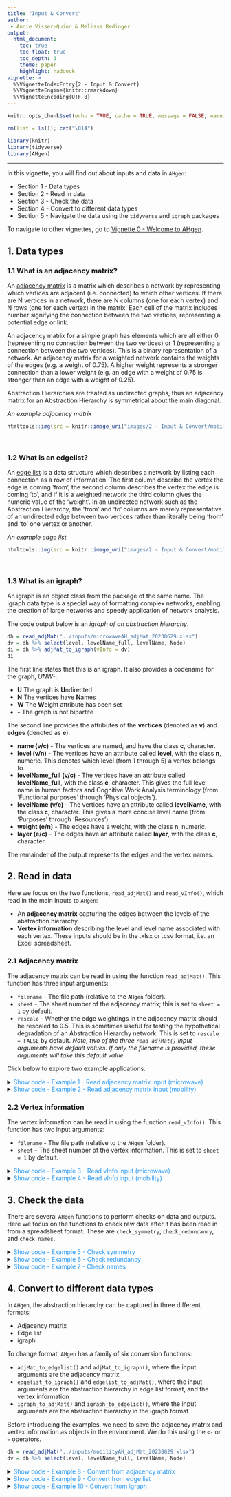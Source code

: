 ```yaml
---
title: "Input & Convert"
author: 
 - Annie Visser-Quinn & Melissa Bedinger
output: 
  html_document:
    toc: true
    toc_float: true
    toc_depth: 3
    theme: paper
    highlight: haddock
vignette: >
  %\VignetteIndexEntry{2 - Input & Convert}
  %\VignetteEngine{knitr::rmarkdown}
  %\VignetteEncoding{UTF-8}
---
```

```r

knitr::opts_chunk$set(echo = TRUE, cache = TRUE, message = FALSE, warning = FALSE)

rm(list = ls()); cat("\014")

library(knitr)
library(tidyverse)
library(AHgen)
```

<style>
#TOC {
  background: url("images/hex.png");
  background-size: 230px;
  background-position-x: center;
  background-position-y: top;
  padding-top: 280px !important;
  background-repeat: no-repeat;
}
</style>

---

In this vignette, you will find out about inputs and data in `AHgen`:

- Section 1 - Data types
- Section 2 - Read in data
- Section 3 - Check the data
- Section 4 - Convert to different data types
- Section 5 - Navigate the data using the `tidyverse` and `igraph` packages

To navigate to other vignettes, go to [Vignette 0 - Welcome to AHgen](Vignette-0---Welcome-to-AHgen.html).

## 1. Data types

### 1.1 What is an adjacency matrix?

An [adjacency matrix](https://proofwiki.org/wiki/Definition:Adjacency_Matrix) is a matrix which describes a network by representing which vertices are adjacent (i.e. connected) to which other vertices. If there are N vertices in a network, there are N columns (one for each vertex) and N rows (one for each vertex) in the matrix. Each cell of the matrix includes number signifying the connection between the two vertices, representing a potential edge or link.

An adjacency matrix for a simple graph has elements which are all either 0 (representing no connection between the two vertices) or 1 (representing a connection between the two vertices). This is a binary representation of a network. An adjacency matrix for a weighted network contains the weights of the edges (e.g. a weight of 0.75). A higher weight represents a stronger connection than a lower weight (e.g. an edge with a weight of 0.75 is stronger than an edge with a weight of 0.25).

Abstraction Hierarchies are treated as undirected graphs, thus an adjacency matrix for an Abstraction Hierarchy is symmetrical about the main diagonal.

*An example adjacency matrix*
```r
htmltools::img(src = knitr::image_uri("images/2 - Input & Convert/mobility_adjMat.png"), alt = 'Adjacency Matrix XLSX', width = 800)
```

<br>

### 1.2 What is an edgelist? 

An [edge list](https://en.wikipedia.org/wiki/Edge_list) is a data structure which describes a network by listing each connection as a row of information. The first column describe the vertex the edge is coming 'from', the second column describes the vertex the edge is coming 'to', and if it is a weighted network the third column gives the numeric value of the 'weight'. In an undirected network such as the Abstraction Hierarchy, the 'from' and 'to' columns are merely representative of an undirected edge between two vertices rather than literally being 'from' and 'to' one vertex or another.

*An example edge list*
```r
htmltools::img(src = knitr::image_uri("images/2 - Input & Convert/mobility_edges.png"), alt = 'Edges XLSX', width = 500)
```

<br>

### 1.3 What is an igraph?

An igraph is an object class from the package of the same name. The igraph data type is a special way of formatting complex networks, enabling the creation of large networks and speedy application of network analysis. 

The code output below is an *igraph of an abstraction hierarchy*.

```r
dh = read_adjMat("../inputs/microwaveAH_adjMat_20230629.xlsx") 
dv = dh %>% select(level, levelName_full, levelName, Node)
di = dh %>% adjMat_to_igraph(vInfo = dv)
di
```
The first line states that this is an igraph. It also provides a codename for the graph, *UNW-*:

- **U** The graph is **U**ndirected
- **N** The vertices have **N**ames
- **W** The **W**eight attribute has been set
- **-** The graph is not bipartite

The second line provides the attributes of the **vertices** (denoted as **v**) and **edges** (denoted as **e**):

- **name (v/c)** - The vertices are named, and have the class **c**, character.
- **level (v/n)** - The vertices have an attribute called **level**, with the class **n**, numeric. This denotes which level (from 1 through 5) a vertex belongs to.
- **levelName_full (v/c)** - The vertices have an attribute called **levelName_full**, with the class **c**, character. This gives the full level name in human factors and Cognitive Work Analysis terminology (from 'Functional purposes' through 'Physical objects').
- **levelName (v/c)** - The vertices have an attribute called **levelName**, with the class **c**, character. This gives a more concise level name (from 'Purposes' through 'Resources').
- **weight (e/n)** - The edges have a weight, with the class **n**, numeric.
- **layer (e/c)** - The edges have an attribute called **layer**, with the class **c**, character.

The remainder of the output represents the edges and the vertex names. 


## 2. Read in data

Here we focus on the two functions, `read_adjMat()` and `read_vInfo()`, which read in the main inputs to `AHgen`:

- An **adjacency matrix** capturing the edges between the levels of the abstraction hierarchy.
- **Vertex information** describing the level and level name associated with each vertex.
These inputs should be in the .xlsx or .csv format, i.e. an Excel spreadsheet.


### 2.1 Adjacency matrix

The adjacency matrix can be read in using the function `read_adjMat()`. This function has three input arguments:

- `filename` - The file path (relative to the `AHgen` folder).
- `sheet` - The sheet number of the adjacency matrix; this is set to `sheet = 1` by default.
- `rescale` - Whether the edge weightings in the adjacency matrix should be rescaled to 0.5. This is sometimes useful for testing the hypothetical degradation of an Abstraction Hierarchy network. This is set to `rescale = FALSE` by default.
*Note, two of the three `read_adjMat()` input arguments have default values. If only the filename is provided, these arguments will take this default value.*

Click below to explore two example applications.

<details><summary><span style = "color: #2196F3;">Show code - Example 1 - Read adjacency matrix input (microwave)</span></summary>
The classic human factors example of cooking food in a microwave. The Excel file, *microwaveAH_adjMat_20230629.xlsx* is provided in the *inputs* folder. An annotated exert of the adjacency matrix is shown below.

1. The column of vertex names must be named **Node**.
2. Vertex names run left to right.
3. And top to bottom.
4. The **edges** between vertices are denoted by cells with a value of **1**. **Non-edges** are denoted by **empty** cells. *Note, zeroes can also be used to indicate non-edges*.
5. The diagonal cannot be linked i.e. a vertex cannot link to itself.

```r
read_adjMat("../inputs/microwaveAH_adjMat_20230629.xlsx")
```

Notice that the empty cells from the Excel file are filled with zeroes by `AHgen`. This means these vertices are not linked, i.e. they have no weight. We might want to rescale the linked, or weighted edges, to 0.5. To do this, change the `rescale` argument to `TRUE`.

```r
read_adjMat("../inputs/microwaveAH_adjMat_20230629.xlsx", rescale = TRUE)
```
</details>


<details><summary><span style = "color: #2196F3;">Show code - Example 2 - Read adjacency matrix input (mobility)</span></summary>

We now consider a second example abstraction hierarchy, *mobilityAH_adjMat_20230629.xlsx*, which is also available in the *inputs* folder.

1. As before, the column of vertex names is called **Node**.
2. And the vertex names run left to right.
3. And top to bottom.
4. The **edges** between vertices are again denoted by cells with a value of **1**. This time, **non-edges** are denoted by **0** cells.
5. But there are three extra columns of vertex information, **level**, **levelName_full**, and **levelName**. If these columns had different names they would be read in as vertices!

With only one sheet, the first sheet is the adjacency matrix, and if we don't want to rescale the data, then only one input argument is required `"../inputs/mobilityAH_adjMat_20230629.xlsx"`.

```r
read_adjMat("../inputs/mobilityAH_adjMat_20230629.xlsx")
```

The code chunk below shows what happens if there is a mismatch in column names. Check out the file *mobilityAH_error_adjMat_20230629.xlsx* to see if you can spot the problem.

```r
read_adjMat("../inputs/mobilityAH_error_adjMat_20230629.xlsx")
```
</details>


### 2.2 Vertex information
The vertex information can be read in using the function `read_vInfo()`. This function has two input arguments:

- `filename` - The file path (relative to the `AHgen` folder).
- `sheet` - The sheet number of the vertex information. This is set to `sheet = 1` by default.

<details><summary><span style = "color: #2196F3;">Show code - Example 3 - Read vInfo input (microwave)</span></summary>

For the microwave AH, the vertex information is in the second sheet. Each row describes a single vertex in terms of level, level name (full), level name, and vertex name. To avoid errors, these columns must be named **level**, **levelName_full**, **levelName** and **Node**. 

```r
read_vInfo("../inputs/microwaveAH_vInfo_20230629.xlsx")
```
</details>


<details><summary><span style = "color: #2196F3;">Show code - Example 4 - Read vInfo input (mobility)</span></summary>

We saw in Example 2 that the vertex information was embedded in the adjacency matrix. This can be extracted using the `tidyverse` function `select`.

```r
read_adjMat("../inputs/mobilityAH_adjMat_20230629.xlsx") %>% 
  select(level, levelName_full, levelName, Node)
```
</details>


## 3. Check the data

There are several `AHgen` functions to perform checks on data and outputs. Here we focus on the functions to check raw data after it has been read in from a spreadsheet format. These are `check_symmetry`, `check_redundancy`, and `check_names`.

<details><summary><span style = "color: #2196F3;">Show code - Example 5 - Check symmetry</span></summary>

The `check_symmetry` function confirms that an adjacency matrix has completely symmetrical edges. This is most important for an undirected graph where an adjacency matrix must be symmetrical along its diagonal. If the adjacency matrix is not symmetrical, `check_symmetry` will return a data frame of inconsistent edges to check.
```r
# Confirm adjMat has completely symmetrical edges i.e. there are no input errors
dh_USAH = 
  read_adjMat("../inputs/USAH_3.0_template_baseline_adjMat_20230602.xlsx")

symmetryCheck = dh_USAH %>% check_symmetry()

# See what happens when a few of the edges in the adjacency matrix are unsymmetrical
dh_USAH_error = 
  read_adjMat(
  "../inputs/USAH_3.0_template_baseline_error-symmetry_adjMat_20230602.xlsx")

symmetryCheck_error = dh_USAH_error %>% check_symmetry()
symmetryCheck_error
```
</details>


<details><summary><span style = "color: #2196F3;">Show code - Example 6 - Check redundancy</span></summary>

The `check_redundancy` function confirms that an adjacency matrix has no vertices which with redundant sets of edges. In the development of the Urban Systems Abstraction Hierarchy, a guiding principle of development was that if two Resources were connected to the same set of Processes, the two Resources should be combined. For example, if *Coworking office spaces* and *Offices (other)* fulfilled the same Processes, these were combined into an umbrella Resource. If the adjacency matrix contains vertices with redundant sets of edges, `check_redundancy` will return a dataframe of these vertices to check.
```r
# Confirm adjMat has no vertices with redundant sets of edges i.e. no vertices
# are connected to the same set of other vertices between two levels
dh_USAH = 
  read_adjMat("../inputs/USAH_3.0_template_baseline_adjMat_20230602.xlsx")

redundancyCheck = dh_USAH %>% check_redundancy()

# See what happens when a few of the edges in the adjacency matrix are unsymmetrical
dh_USAH_error = 
  read_adjMat(
    "../inputs/USAH_3.0_template_baseline_error-redundancy_adjMat_20230602.xlsx")

redundancyCheck_error = dh_USAH_error %>% check_redundancy()
```
Note that in the correct Urban Systems Abstraction Hierarchy, the difference between *Coworking office spaces* and *Offices (other)* are that:
- *Coworking office spaces* fulfils the Process *Provides other discretionary services* while *Offices (other)* does not
- *Offices (other)* fulfils the Process *Provides IT services* while *Coworking office spaces* does not
</details>


<details><summary><span style = "color: #2196F3;">Show code - Example 7 - Check names</span></summary>

In applications of `AHgen` to the Urban Systems Abstraction Hierarchy, outputs from another software `OSMtidy` are sometimes used. `OSMtidy` outputs give a tidy dataset of geospatial data (individual points, lines, and polygons representing different buildings, parks, etc.). Each observation of geospatial data is described by a *desc* term, such as *Attractions; Soft play* and *Sports and recreation; Indoor playground*. In `AHgen`, these *desc* terms are matched to Abstraction Hierarchy Resources in an aggregated manner - in this case the Resource *Playgrounds (indoor)*.

The `check_names` function confirms that *desc* name and the *Resource* name are both matched in a key. If there are any unmatched names (an additional *desc* term in the `OSMtidy` output, or an additional vertex in the Abstraction Hierarchy), `check_names` will return a dataframe of these to check. Usually this means that a new *desc* term or changed Resource name needs to be added to the key; in some cases an adjustment to the USAH has been made but a spelling error exists, and this check catches it before any issues arise in further `AHgen` analysis.
```r
# Read in adjacency matrix
dh_USAH = 
  read_adjMat("../inputs/USAH_3.0_template_baseline_adjMat_20230602.xlsx")

# Read in vInfo
dv_USAH = 
  read_vInfo("../inputs/USAH_3.0_template_baseline_vInfo-full_20230621.xlsx")

# Read in key to match names from one software package (OSMtidy) 
# to names in another software package (AHgen)
key = read_csv(
  "../inputs/OSM-AH-key_3.0_20230717.csv", show_col_types = FALSE) 

# Check that all the names match and return any that do not match
nameCheck_correct = 
  check_names(adjMat_template = dh_USAH, vInfo_template = dv_USAH, key = key)

# See what happens when there is a non-matching name
# Read in adjacency matrix
dh_USAH_error = 
  read_adjMat(
    "../inputs/USAH_3.0_template_baseline_error-names_adjMat_20230602.xlsx")

# Read in vInfo
dv_USAH_error = 
  read_vInfo(
    "../inputs/USAH_3.0_template_baseline_error-names_vInfo-full_20230621.xlsx")

# Read in key to match names from one software package (OSMtidy) 
# to names in another software package (AHgen)
key = read_csv(
  "../inputs/OSM-AH-key_3.0_20230717.csv", show_col_types = FALSE)

# Check that all the names match and return any that do not match
nameCheck_error = 
  check_names(
    adjMat_template = dh_USAH_error, vInfo_template = dv_USAH_error, key = key)
```
The object `nameCheck_error` lets us know that there is one item present in the Abstraction Hierarchy Resources level, that is not present in the key: *Tardis*.
</details>


## 4. Convert to different data types
In `AHgen`, the abstraction hierarchy can be captured in three different formats:

- Adjacency matrix
- Edge list
- igraph

To change format, `AHgen` has a family of six conversion functions:

- `adjMat_to_edgelist()` and `adjMat_to_igraph()`, where the input arguments are the adjacency matrix
- `edgelist_to_igraph()` and `edgelist_to_adjMat()`, where the input arguments are the abstraction hierarchy in edge list format, and the vertex information
- `igraph_to_adjMat()` and `igraph_to_edgelist()`, where the input arguments are the abstraction hierarchy in the igraph format

Before introducing the examples, we need to save the adjacency matrix and vertex information as objects in the environment. We do this using the `<-` or `=` operators.

```r
dh = read_adjMat("../inputs/mobilityAH_adjMat_20230629.xlsx") 
dv = dh %>% select(level, levelName_full, levelName, Node)
```

<details><summary><span style = "color: #2196F3;">Show code - Example 8 - Convert from adjacency matrix</span></summary>
```r
de = dh %>% adjMat_to_edgelist(vInfo = dv); de
di = dh %>% adjMat_to_igraph(vInfo = dv); di
```
</details>

<details><summary><span style = "color: #2196F3;">Show code - Example 9 - Convert from edge list</span></summary>
Note that, when converting from an edge list, we need to specify the vertex information. 

```r
de %>% edgelist_to_igraph(vInfo = dv)
de %>% edgelist_to_adjMat(vInfo = dv)
```
</details>

<details><summary><span style = "color: #2196F3;">Show code - Example 10 - Convert from igraph</span></summary>
```r
di %>% igraph_to_adjMat()
di %>% igraph_to_edgelist()
```

<br>

## 5. Navigate the data

Now let's consider how to navigate and explore these three data types.

- The **adjacency matrix** and **edge list** are in a tibble format, an easy to read tabular form. They can be navigated like any data.frame or tibble in R using functions such as `select()` and `filter()`.
- The **igraph** is a special way of formatting complex networks. The package of the same name introduces a number of functions to interrogate the network.

Click below for examples for each data type. 

<details><summary><span style = "color: #2196F3;">Show code - Example 11 - Inspect adjacency matrix</span></summary>
```r
# Select vertices by name
dh %>% select(Node, `Provide efficient and accessible mobility`)

# Select vertices which match a pattern
dh %>% select(Node, contains("safe"))

# Filter to a specific vertex
dh %>% filter(Node == "Compliant user behaviour")

# Filter to vertices matching a pattern
dh %>% filter(str_detect(Node, "capab|Capab"))
```
</details>

<details><summary><span style = "color: #2196F3;">Show code - Example 12 - Inspect edge list</span></summary>

```r
# Filter for edges in a specific layer
de %>% filter(layer == "l1FP_l2VPM")

# Filter for edges linking vertices containing road
de %>% filter_all(any_vars(str_detect(str_to_lower(.), "road")))

# Filter for edges linking from the vertex "Vehicle capacity"
de %>% filter(from == "Vehicle capacity")
```
</details>

<details><summary><span style = "color: #2196F3;">Show code - Example 13 - Inspect igraph</span></summary>
```r
# Extract vertices
V(di)

# Extract edges
E(di)

# Extract vertex attribute name
V(di)$name

# Extract vertex attribute level
V(di)$level

# Extract vertex attribute levelName_full
V(di)$levelName_full

# Extract vertex attribute levelName
V(di)$levelName

# Extract edge attribute weight
E(di)$weight

# Extract edge attribute layer
E(di)$layer
```
</details>


## Next
Next in [Vignette 3 - Weight](Vignette-3---Weight.html), you will find out about weighting networks.

## Last updated
This vignette is associated with `AHgen` v1.0.0, and was last updated by Melissa Bedinger on `r Sys.Date()`.